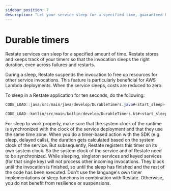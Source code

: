 ```yaml
---
sidebar_position: 7
description: "Let your service sleep for a specified time, guaranteed by Restate."
---
```



# Durable timers

Restate services can sleep for a specified amount of time.
Restate stores and keeps track of your timers so that the invocation sleeps the right duration, even across failures and restarts.

During a sleep, Restate suspends the invocation to free up resources for other service invocations.
This feature is particularly beneficial for AWS Lambda deployments.
When the service sleeps, costs are reduced to zero.

To sleep in a Restate application for ten seconds, do the following:

<Tabs groupId="languages">
<TabItem value="java" label="Java">

```java
CODE_LOAD::java/src/main/java/develop/DurableTimers.java#<start_sleep>-<end_sleep>
```

</TabItem>
<TabItem value="kotlin" label="Kotlin">

```kotlin
CODE_LOAD::kotlin/src/main/kotlin/develop/DurableTimers.kt#<start_sleep>-<end_sleep>
```

</TabItem>
</Tabs>

<Admonition type="note">
For sleep to work properly, make sure that the system clock of the runtime is synchronized with the clock of the service deployment and that they use the same time zone. When you do a timer-based action with the SDK (e.g. sleep, delayed calls), the duration gets calculated based on the system clock of the service. But subsequently, Restate registers this timer on its own system clock. So the system clock of the service and of Restate need to be synchronized.
</Admonition>

<Admonition type="caution">
While sleeping, singleton services and keyed services (for that single key) will not process other incoming invocations.
They block until the invocation is finished, so until the sleep has finished and the rest of the code has been executed.
</Admonition>

<Admonition type="caution">
Don't use the language's own timer implementations or sleep functions in combination with Restate. Otherwise, you do not benefit from resilience or suspensions.
</Admonition>
